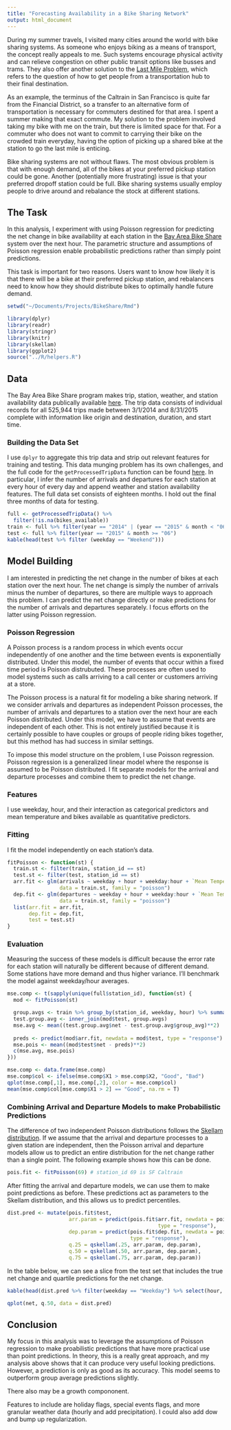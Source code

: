 ```yaml
---
title: "Forecasting Availability in a Bike Sharing Network"
output: html_document
---
```


During my summer travels, I visited many cities around the world with bike sharing systems. As someone who enjoys biking as a means of transport, the concept really appeals to me. Such systems encourage physical activity and can relieve congestion on other public transit options like busses and trams. They also offer another solution to the [Last Mile Problem](http://en.wikipedia.org/wiki/Last_mile_(transportation)), which refers to the question of how to get people from a transportation hub to their final destination.

As an example, the terminus of the Caltrain in San Francisco is quite far from the Financial District, so a transfer to an alternative form of transportation is necessary for commuters destined for that area. I spent a summer making that exact commute. My solution to the problem involved taking my bike with me on the train, but there is limited space for that. For a commuter who does not want to commit to carrying their bike on the crowded train everyday, having the option of picking up a shared bike at the station to go the last mile is enticing.

Bike sharing systems are not without flaws. The most obvious problem is that with enough demand, all of the bikes at your preferred pickup station could be gone. Another (potentially more frustrating) issue is that your preferred dropoff station could be full. Bike sharing systems usually employ people to drive around and rebalance the stock at different stations.

## The Task

In this analysis, I experiment with using Poisson regression for predicting the net change in bike availability at each station in the [Bay Area Bike Share](http://www.bayareabikeshare.com/) system over the next hour. The parametric structure and assumptions of Poisson regression enable probabilistic predictions rather than simply point predictions.

This task is important for two reasons. Users want to know how likely it is that there will be a bike at their preferred pickup station, and rebalancers need to know how they should distribute bikes to optimally handle future demand.

```r
setwd("~/Documents/Projects/BikeShare/Rmd")
```

```r
library(dplyr)
library(readr)
library(stringr)
library(knitr)
library(skellam)
library(ggplot2)
source("../R/helpers.R")
```

## Data

The Bay Area Bike Share program makes trip, station, weather, and station availability data publically available [here](http://www.bayareabikeshare.com/open-data). The trip data consists of individual records for all 525,944 trips made between 3/1/2014 and 8/31/2015 complete with information like origin and destination, duration, and start time.

### Building the Data Set

I use `dplyr` to aggregate this trip data and strip out relevant features for training and testing. This data munging problem has its own challenges, and the full code for the `getProcessedTripData` function can be found [here](http://github.com/llefebure/bike-sharing/blob/master/R/helpers.R). In particular, I infer the number of arrivals and departures for each station at every hour of every day and append weather and station availability features. The full data set consists of eighteen months. I hold out the final three months of data for testing.

```r
full <- getProcessedTripData() %>%
  filter(!is.na(bikes_available))
train <- full %>% filter(year == "2014" | (year == "2015" & month < "06"))
test <- full %>% filter(year == "2015" & month >= "06")
kable(head(test %>% filter (weekday == "Weekend")))
```

## Model Building 

I am interested in predicting the net change in the number of bikes at each station over the next hour. The net change is simply the number of arrivals minus the number of departures, so there are multiple ways to approach this problem. I can predict the net change directly or make predictions for the number of arrivals and departures separately. I focus efforts on the latter using Poisson regression.

### Poisson Regression
A Poisson process is a random process in which events occur independently of one another and the time between events is exponentially distributed. Under this model, the number of events that occur within a fixed time period is Poisson distrubuted. These processes are often used to model systems such as calls arriving to a call center or customers arriving at a store.

The Poisson process is a natural fit for modeling a bike sharing network. If we consider arrivals and departures as independent Poisson processes, the number of arrivals and departures to a station over the next hour are each Poisson distributed. Under this model, we have to assume that events are independent of each other. This is not entirely justified because it is certainly possible to have couples or groups of people riding bikes together, but this method has had success in similar settings.

To impose this model structure on the problem, I use Poisson regression. Poisson regression is a generalized linear model where the response is assumed to be Poisson distributed. I fit separate models for the arrival and departure processes and combine them to predict the net change.

### Features

I use weekday, hour, and their interaction as categorical predictors and mean temperature and bikes available as quantitative predictors.

### Fitting

I fit the model independently on each station's data.

```r
fitPoisson <- function(st) {
  train.st <- filter(train, station_id == st)
  test.st <- filter(test, station_id == st)
  arr.fit <- glm(arrivals ~ weekday + hour + weekday:hour + `Mean TemperatureF` + bikes_available,
                 data = train.st, family = "poisson")
  dep.fit <- glm(departures ~ weekday + hour + weekday:hour + `Mean TemperatureF` + bikes_available,
                 data = train.st, family = "poisson")
  list(arr.fit = arr.fit,
       dep.fit = dep.fit,
       test = test.st)
}
```

### Evaluation

Measuring the success of these models is difficult because the error rate for each station will naturally be different because of different demand. Some stations have more demand and thus higher variance. I'll benchmark the model against weekday/hour averages.

```r
mse.comp <- t(sapply(unique(full$station_id), function(st) {
  mod <- fitPoisson(st)

  group.avgs <- train %>% group_by(station_id, weekday, hour) %>% summarize(group_avg = mean(net))
  test.group.avg <- inner_join(mod$test, group.avgs)
  mse.avg <- mean((test.group.avg$net - test.group.avg$group_avg)**2)
  
  preds <- predict(mod$arr.fit, newdata = mod$test, type = "response") - predict(mod$dep.fit, newdata = mod$test, type = "response")
  mse.pois <- mean((mod$test$net - preds)**2)
  c(mse.avg, mse.pois)
}))

mse.comp <- data.frame(mse.comp)
mse.comp$col <- ifelse(mse.comp$X1 > mse.comp$X2, "Good", "Bad")
qplot(mse.comp[,1], mse.comp[,2], color = mse.comp$col)
mean(mse.comp$col[mse.comp$X1 > 2] == "Good", na.rm = T)
```

### Combining Arrival and Departure Models to make Probabilistic Predictions

The difference of two independent Poisson distributions follows the [Skellam distribution](http://en.wikipedia.org/wiki/Skellam_distribution). If we assume that the arrival and departure processes to a given station are independent, then the Poisson arrival and departure models allow us to predict an entire distribution for the net change rather than a single point. The following example shows how this can be done.

```r
pois.fit <- fitPoisson(69) # station_id 69 is SF Caltrain
```

After fitting the arrival and departure models, we can use them to make point predictions as before. These predictions act as parameters to the Skellam distribution, and this allows us to predict percentiles.

```r
dist.pred <- mutate(pois.fit$test, 
                    arr.param = predict(pois.fit$arr.fit, newdata = pois.fit$test, 
                                                 type = "response"),
                    dep.param = predict(pois.fit$dep.fit, newdata = pois.fit$test, 
                                        type = "response"),
                    q.25 = qskellam(.25, arr.param, dep.param),
                    q.50 = qskellam(.50, arr.param, dep.param),
                    q.75 = qskellam(.75, arr.param, dep.param))
```

In the table below, we can see a slice from the test set that includes the true net change and quartile predictions for the net change.

```r
kable(head(dist.pred %>% filter(weekday == "Weekday") %>% select(hour, weekday, net, q.25, q.50, q.75), 15))
```

```r
qplot(net, q.50, data = dist.pred)
```

## Conclusion

My focus in this analysis was to leverage the assumptions of Poisson regression to make proabilistic predictions that have more practical use than point predictions. In theory, this is a really great approach, and my analysis above shows that it can produce very useful looking predictions. However, a prediction is only as good as its accuracy. This model seems to outperform group average predictions slightly. 

There also may be a growth compononent.

Features to include are holiday flags, special events flags, and more granular weather data (hourly and add precipitation). I could also add dow and bump up regularization.